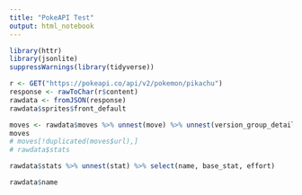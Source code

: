 ---
title: "PokeAPI Test"
output: html_notebook
---
```{r}
library(httr)
library(jsonlite)
suppressWarnings(library(tidyverse))
```


```{r}
r <- GET("https://pokeapi.co/api/v2/pokemon/pikachu")
response <- rawToChar(r$content)
rawdata <- fromJSON(response)
rawdata$sprites$front_default
```

```{r}
moves <- rawdata$moves %>% unnest(move) %>% unnest(version_group_details) %>% distinct(url, .keep_all=TRUE) %>% select(name, level_learned_at)
moves
# moves[!duplicated(moves$url),]
# rawdata$stats
```

```{r}
rawdata$stats %>% unnest(stat) %>% select(name, base_stat, effort)
```

```{r}
rawdata$name
```

